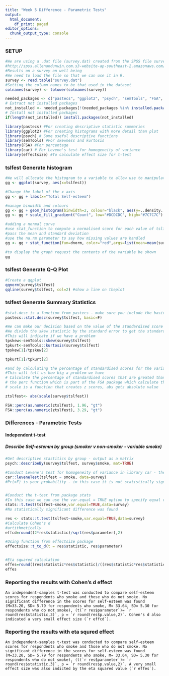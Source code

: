 ---
title: "Week 5 Difference - Parametric Tests"
output:
  html_document:
    df_print: paged
editor_options:
  chunk_output_type: console
---


 
### SETUP
```{r}

#We are using a .dat file (survey.dat) created from the SPSS file survey.sav  taken from SPSS Survival Manual 6th Edition Julie Pallant
#http://spss.allenandunwin.com.s3-website-ap-southeast-2.amazonaws.com/data-files.html#.Wb0vvnWP-po
#Results on a survey on well being
#We need to load the file so that we can use it in R.
survey <- read.table("survey.dat")
#Setting the column names to be that used in the dataset
colnames(survey) <- tolower(colnames(survey))

needed_packages <- c("pastecs", "ggplot2", "psych", "semTools", "FSA", "car", "coin", "rstatix")                      
# Extract not installed packages
not_installed <- needed_packages[!(needed_packages %in% installed.packages()[ , "Package"])]    
# Install not installed packages
if(length(not_installed)) install.packages(not_installed) 

library(pastecs) #For creating descriptive statistic summaries
library(ggplot2) #For creating histograms with more detail than plot
library(psych) # Some useful descriptive functions
library(semTools) #For skewness and kurtosis
library(FSA) #For percentage
library(car) # For Levene's test for homogeneity of variance 
library(effectsize) #To calculate effect size for t-test
```

### tslfest Generate histogram
```{r}

#We will allocate the histogram to a variable to allow use to manipulate it
gg <- ggplot(survey, aes(x=tslfest))

#Change the label of the x axis
gg <- gg + labs(x="Total Self-esteem")

#manage binwidth and colours
gg <- gg + geom_histogram(binwidth=2, colour="black", aes(y=..density.., fill=..count..))
gg <- gg + scale_fill_gradient("Count", low="#DCDCDC", high="#7C7C7C")

#adding a normal curve
#use stat_function to compute a normalised score for each value of tslfest
#pass the mean and standard deviation
#use the na.rm parameter to say how missing values are handled
gg <- gg + stat_function(fun=dnorm, color="red",args=list(mean=mean(survey$tslfest, na.rm=TRUE), sd=sd(survey$tslfest, na.rm=TRUE)))

#to display the graph request the contents of the variable be shown
gg
```
### tslfest Generate Q-Q Plot
```{r}
#Create a qqplot
qqnorm(survey$tslfest)
qqline(survey$tslfest, col=2) #show a line on theplot
```


### tslfest Generate Summary Statistics 
```{r}

#stat.desc is a function from pastecs - make sure you include the basic switch=F to ensure you don't get scienfitic notation
pastecs::stat.desc(survey$tslfest, basic=F)

#We can make our decision based on the value of the standardised score for skew and kurtosis
#We divide the skew statistic by the standard error to get the standardised score
#This will indicate if we have a problem
tpskew<-semTools::skew(survey$tslfest)
tpkurt<-semTools::kurtosis(survey$tslfest)
tpskew[1]/tpskew[2]

tpkurt[1]/tpkurt[2]

#and by calculating the percentage of standardised scores for the variable itself that are outside our acceptable range
#This will tell us how big a problem we have
# Calculate the percentage of standardised scores that are greated than 1.96
# the perc function which is part of the FSA package which calculate the percentage that are within a range - you can look for greater than "gt", greater than or equal "geq", "gt", less than or equal "leq",  or less than "lt"),
# scale is a function that creates z scores, abs gets absolute value

ztslfest<- abs(scale(survey$tslfest))

FSA::perc(as.numeric(ztslfest), 1.96, "gt")
FSA::perc(as.numeric(ztslfest), 3.29, "gt")

```

### Differences - Parametric Tests
#### Independent t-test
##### Describe Self-estemm by group (smoker v non-smoker - variable smoke)
```{r Describe}
#Get descriptive stastitics by group - output as a matrix
psych::describeBy(survey$tslfest, survey$smoke, mat=TRUE)

#Conduct Levene's test for homogeneity of variance in library car - the null hypothesis is that variances in groups are equal so to assume homogeneity we woudl expect probaility to not be statistically significant.
car::leveneTest(tslfest ~ smoke, data=survey)
#Pr(>F) is your probability - in this case it is not statistically significant so we can assume homogeneity


#Conduct the t-test from package stats
#In this case we can use the var.equal = TRUE option to specify equal variances and a pooled variance estimate
stats::t.test(tslfest~smoke,var.equal=TRUE,data=survey)
#No statistically significant difference was found

res <- stats::t.test(tslfest~smoke,var.equal=TRUE,data=survey)
#Calculate Cohen's d
#artithmetically
effcd=round((2*res$statistic)/sqrt(res$parameter),2)

#Using function from effectsize package
effectsize::t_to_d(t = res$statistic, res$parameter)


#Eta squared calculation
effes=round((res$statistic*res$statistic)/((res$statistic*res$statistic)+(res$parameter)),3)
effes


```
### Reporting the results with Cohen's d effect

```
An independent-samples t-test was conducted to compare self-esteem scores for respondents who smoke and those who do not smoke. No significant difference in the scores for self-esteem was found (M=33.20, SD= 5.79 for respondents who smoke, M= 33.64, SD= 5.30 for respondents who do not smoke), (t(`r res$parameter`)= `r round(res$statistic,3)`, p = `r round(res$p.value,2)`. Cohen's d also indicated a very small effect size (`r effcd`).

```

### Reporting the results with eta squred effect

```
An independent-samples t-test was conducted to compare self-esteem scores for respondents who smoke and those who do not smoke. No significant difference in the scores for self-esteem was found (M=33.20, SD= 5.79 for respondents who smoke, M= 33.64, SD= 5.30 for respondents who do not smoke), (t(`r res$parameter`)= `r round(res$statistic,3)`, p = `r round(res$p.value,2)`. A very small effect size was also indicted by the eta squared value (`r effes`).

```


